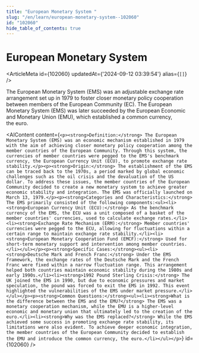 ```yaml
---
title: "European Monetary System "
slug: "/en/learn/european-monetary-system--102060"
id: "102060"
hide_table_of_contents: true
---
```



# European Monetary System 

<ArticleMeta id={102060} updatedAt={'2024-09-12 03:39:54'} alias={`[]`} />
<div className='border-solid border-b border-t-0 my-4 border-[var(--ifm-color-gray-300)]' />

The European Monetary System (EMS) was an adjustable exchange rate arrangement set up in 1979 to foster closer monetary policy cooperation between members of the European Community (EC). The European Monetary System (EMS) was later succeeded by the European Economic and Monetary Union (EMU), which established a common currency, the euro.

<AIContent content={`<p><strong>Definition:</strong> The European Monetary System (EMS) was an economic mechanism established in 1979 with the aim of achieving closer monetary policy cooperation among the member countries of the European Community. Through this system, the currencies of member countries were pegged to the EMS's benchmark currency, the European Currency Unit (ECU), to promote exchange rate stability.</p><p><strong>Origin:</strong> The establishment of the EMS can be traced back to the 1970s, a period marked by global economic challenges such as the oil crisis and the devaluation of the US dollar. To address these issues, the member countries of the European Community decided to create a new monetary system to achieve greater economic stability and integration. The EMS was officially launched on March 13, 1979.</p><p><strong>Categories and Characteristics:</strong> The EMS primarily consisted of the following components:<ul><li><strong>European Currency Unit (ECU):</strong> As the benchmark currency of the EMS, the ECU was a unit composed of a basket of the member countries' currencies, used to calculate exchange rates.</li><li><strong>Exchange Rate Mechanism (ERM):</strong> Member countries' currencies were pegged to the ECU, allowing for fluctuations within a certain range to maintain exchange rate stability.</li><li><strong>European Monetary Cooperation Fund (EMCF):</strong> Used for short-term monetary support and intervention among member countries.</li></ul></p><p><strong>Specific Cases:</strong><ul><li><strong>Deutsche Mark and French Franc:</strong> Under the EMS framework, the exchange rates of the Deutsche Mark and the French Franc were fixed within a narrow fluctuation range. This arrangement helped both countries maintain economic stability during the 1980s and early 1990s.</li><li><strong>1992 Pound Sterling Crisis:</strong> The UK joined the EMS in 1990, but due to economic pressures and market speculation, the pound was forced to exit the EMS in 1992. This event highlighted the vulnerabilities of the EMS under market pressure.</li></ul></p><p><strong>Common Questions:</strong><ul><li><strong>What is the difference between the EMS and the EMU?</strong> The EMS was a monetary cooperation mechanism, while the EMU is a higher-level economic and monetary union that ultimately led to the creation of the euro.</li><li><strong>Why was the EMS replaced?</strong> While the EMS achieved some success in promoting exchange rate stability, its limitations were also evident. To achieve deeper economic integration, the member countries of the European Community decided to establish the EMU and introduce the common currency, the euro.</li></ul></p>`} id={102060} />
